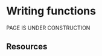 
# Writing functions { }  

PAGE IS UNDER CONSTRUCTION


<!-- ======================================================= -->
## Resources {  }



